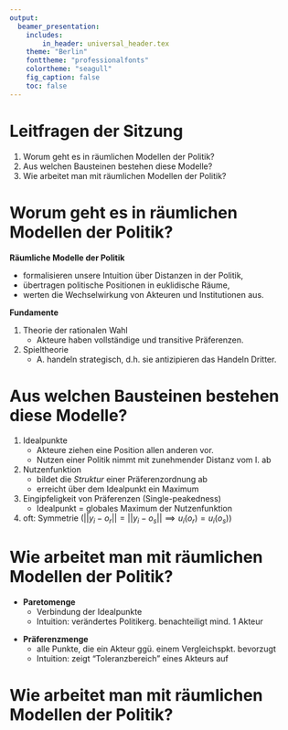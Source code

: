 ```yaml
---
output:
  beamer_presentation:
    includes:
        in_header: universal_header.tex
    theme: "Berlin"
    fonttheme: "professionalfonts"
    colortheme: "seagull"
    fig_caption: false
    toc: false
---
```

\subtitle{Zusammenfassung vom 20. Mai 2019}
\maketitle

# Leitfragen der Sitzung

1. Worum geht es in räumlichen Modellen der Politik?
2. Aus welchen Bausteinen bestehen diese Modelle?
3. Wie arbeitet man mit räumlichen Modellen der Politik?

# Worum geht es in räumlichen Modellen der Politik?

**Räumliche Modelle der Politik**

- formalisieren unsere Intuition über Distanzen in der Politik,
- übertragen politische Positionen in euklidische Räume,
- werten die Wechselwirkung von Akteuren und Institutionen aus.

**Fundamente**

1. Theorie der rationalen Wahl
    + Akteure haben vollständige und transitive Präferenzen.
2. Spieltheorie
    + A. handeln strategisch, d.h. sie antizipieren das Handeln Dritter.

# Aus welchen Bausteinen bestehen diese Modelle?

1. Idealpunkte
    - Akteure ziehen eine Position allen anderen vor.
    - Nutzen einer Politik nimmt mit zunehmender Distanz vom I. ab
2. Nutzenfunktion
    - bildet die *Struktur* einer Präferenzordnung ab
    - erreicht über dem Idealpunkt ein Maximum
3. Eingipfeligkeit von Präferenzen (Single-peakedness)
    - Idealpunkt = globales Maximum der Nutzenfunktion
4. oft: Symmetrie ($||y_i - o_r|| = ||y_i - o_s|| \implies u_i(o_r) = u_i(o_s)$)

# Wie arbeitet man mit räumlichen Modellen der Politik?

- **Paretomenge**
    - Verbindung der Idealpunkte
    - Intuition: verändertes Politikerg. benachteiligt mind. 1 Akteur

\begin{figure}
    \centering
    \includegraphics[scale = .5]{paretomenge.png}
\end{figure}

- **Präferenzmenge**
    - alle Punkte, die ein Akteur ggü. einem Vergleichspkt. bevorzugt
    - Intuition: zeigt "Toleranzbereich" eines Akteurs auf

\begin{figure}
    \centering
    \includegraphics[scale = .5]{praeferenzmenge.png}
\end{figure}

# Wie arbeitet man mit räumlichen Modellen der Politik?

\begin{columns}
    \begin{column}{.5\textwidth}
        \textbf{Gewinnmenge}
        \begin{itemize}
            \item alle Punkte, die bei geltender \textit{Entscheidungsregel} einen \textit{Referenzpunkt} (oft $sq$) besiegen können
            \item Intuition: Schnittstelle zw. Akteursmodell und politischen Institutionen
        \end{itemize}
    \end{column}
    \begin{column}{.5\textwidth}
        \begin{figure}
            \centering
            \includegraphics[width = \textwidth]{gewinnmenge.png}
        \end{figure}
    \end{column}
\end{columns}